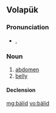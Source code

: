 ==Volapük==

===Pronunciation===
* {{IPA|[bɛˈlid]|lang=vo}}, {{SAMPA|[bE"lid]}}

===Noun===
{{vo-noun}}

# [[abdomen]]
# [[belly]]

====Declension====
{{vo-decl-noun}}

[[mg:bälid]]
[[vo:bälid]]